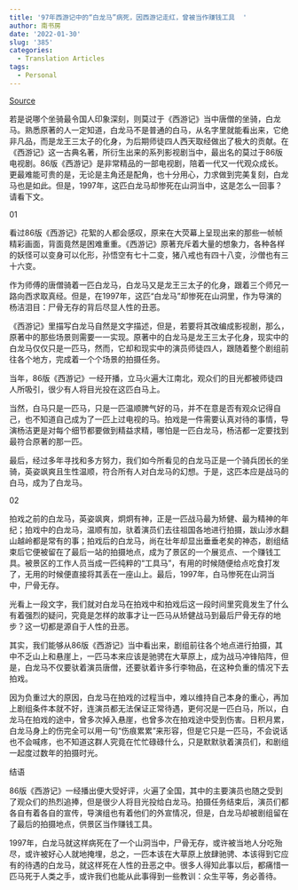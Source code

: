 ```yaml
---
title: '97年西游记中的“白龙马”病死，因西游记走红，曾被当作赚钱工具  '
author: 南书房
date: '2022-01-30'
slug: '385'
categories:
  - Translation Articles
tags:
  - Personal
---
```


[Source](https://www.sohu.com/a/499667359_120158973?utm_source=pocket_mylist)

若是说哪个坐骑最令国人印象深刻，则莫过于《西游记》当中唐僧的坐骑，白龙马。熟悉原著的人一定知道，白龙马不是普通的白马，从名字里就能看出来，它绝非凡品，而是龙王三太子的化身，为后期师徒四人西天取经做出了极大的贡献。在《西游记》这一古典名著，所衍生出来的系列影视剧当中，最出名的莫过于86版电视剧。86版《西游记》是非常精品的一部电视剧，陪着一代又一代观众成长。更最难能可贵的是，无论是主角还是配角，也十分用心，力求做到完美复刻，白龙马也是如此。但是，1997年，这匹白龙马却惨死在山洞当中，这是怎么一回事？请看下文。

01

看过86版《西游记》花絮的人都会感叹，原来在大荧幕上呈现出来的那些一帧帧精彩画面，背面竟然是困难重重。《西游记》原著充斥着大量的想象力，各种各样的妖怪可以变身可以化形，孙悟空有七十二变，猪八戒也有四十八变，沙僧也有三十六变。

作为师傅的唐僧骑着一匹白龙马，白龙马又是龙王三太子的化身，跟着三个师兄一路向西求取真经。但是，在1997年，这匹“白龙马”却惨死在山洞里，作为导演的杨洁泪目：尸骨无存的背后尽显人性的丑恶。

《西游记》里描写白龙马自然是文字描述，但是，若要将其改编成影视剧，那么，原著中的那些场景则需要一一实现。原著中的白龙马是龙王三太子化身，现实中的白龙马仅仅只是一匹马，然而，它却和现实中的演员师徒四人，跟随着整个剧组前往各个地方，完成着一个个场景的拍摄任务。


当年，86版《西游记》一经开播，立马火遍大江南北，观众们的目光都被师徒四人所吸引，很少有人将目光投在这匹白马上。

当然，白马只是一匹马，只是一匹温顺脾气好的马，并不在意是否有观众记得自己，也不知道自己成为了一匹上过电视的马。拍戏是一件需要认真对待的事情，导演杨洁更是对每个细节都要做到精益求精，哪怕是一匹白龙马，杨洁都一定要找到最符合原著的那一匹。

最后，经过多年寻找和多方努力，我们如今所看见的白龙马正是一个骑兵团长的坐骑，英姿飒爽且生性温顺，符合所有人对白龙马的幻想。于是，这匹本应是战马的白马，成为了白龙马。


02

拍戏之前的白龙马，英姿飒爽，炯炯有神，正是一匹战马最为矫健、最为精神的年纪；拍戏中的白龙马，温顺有加，驮着演员们去往祖国各地进行拍摄，跋山涉水翻山越岭都是常有的事；拍戏后的白龙马，尚在壮年却显出垂垂老矣的神态，剧组结束后它便被留在了最后一站的拍摄地点，成为了景区的一个展览点、一个赚钱工具。被景区的工作人员当成一匹纯粹的“工具马”，有用的时候随便给点吃食打发了，无用的时候便直接将其丢在一座山上。最后，1997年，白马惨死在山洞当中，尸骨无存。

光看上一段文字，我们就对白龙马在拍戏中和拍戏后这一段时间里究竟发生了什么有着强烈的疑问，究竟是怎样的故事才让一匹马从矫健战马到最后尸骨无存的地步？这一切都是源自于人性的丑恶。

其实，我们能够从86版《西游记》当中看出来，剧组前往各个地点进行拍摄，其中不乏山上和悬崖上，一匹马本来应该是驰骋在大草原上，成为战马冲锋陷阵，但是，白龙马不仅要驮着演员唐僧，还要驮着许多行李物品，在这种负重的情况下去拍戏。

因为负重过大的原因，白龙马在拍戏的过程当中，难以维持自己本身的重心，再加上剧组条件本就不好，连演员都无法保证正常待遇，更何况是一匹白马，所以，白龙马在拍戏的途中，曾多次掉入悬崖，也曾多次在拍戏途中受到伤害。日积月累，白龙马身上的伤完全可以用一句“伤痕累累”来形容，但是它只是一匹马，不会说话也不会喊疼，也不知道这群人究竟在忙忙碌碌什么，只是默默驮着演员们，和剧组一起度过数年的拍摄时光。

结语

86版《西游记》一经播出便大受好评，火遍了全国，其中的主要演员也随之受到了观众们的热烈追捧，但是很少人将目光投给白龙马。拍摄任务结束后，演员们都各自有着各自的宣传，导演组也有着他们的外宣情况，但是，白龙马却被剧组留在了最后的拍摄地点，供景区当作赚钱工具。

1997年，白龙马就这样病死在了一个山洞当中，尸骨无存，或许被当地人分吃殆尽，或许被好心人就地掩埋，总之，一匹本该在大草原上放肆驰骋、本该得到它应有的待遇的白龙马，就这样死在人性的丑恶之中。很多人得知此事以后，都痛惜一匹马死于人类之手，或许我们也能从此事得到一些教训：众生平等，务必善待。